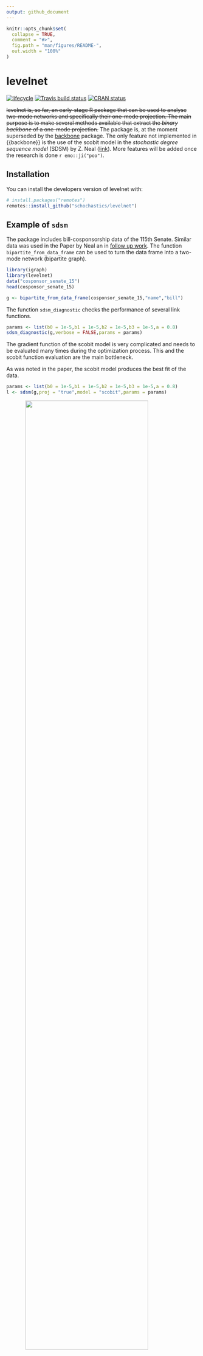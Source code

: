```yaml
---
output: github_document
---
```


<!-- README.md is generated from README.Rmd. Please edit that file -->

```r
knitr::opts_chunk$set(
  collapse = TRUE,
  comment = "#>",
  fig.path = "man/figures/README-",
  out.width = "100%"
)
```

# levelnet

[![lifecycle](https://img.shields.io/badge/lifecycle-experimental-orange.svg)](https://www.tidyverse.org/lifecycle/#experimental)
 [![Travis build status](https://travis-ci.org/schochastics/levelnet.svg?branch=master)](https://travis-ci.org/schochastics/levelnet)
 [![CRAN status](https://www.r-pkg.org/badges/version/levelnet)](https://CRAN.R-project.org/package=levelnet)

~~levelnet is, so far, an early-stage R package that can be used to analyse two-mode networks and
specifically their one-mode projection. The main purpose is to make several methods available that
extract the *binary backbone* of a one-mode projection.~~ The package is, at the moment superseded by the
[backbone](https://cran.r-project.org/web/packages/backbone/index.html) package. The only feature not implemented in {{backbone}} is the use of the scobit model in the *stochastic degree sequence model* (SDSM) by Z. Neal ([link](https://www.sciencedirect.com/science/article/pii/S0378873314000343)). More features will be added once the 
research is done `r emo::ji("poo")`. 

## Installation

You can install the developers version of levelnet with:

```r
# install.packages("remotes")
remotes::install_github("schochastics/levelnet")
```

## Example of `sdsm`

The package includes bill-cosponsorship data of the 115th Senate. Similar data was used in the
Paper by Neal an in [follow up work](http://www.sciencedirect.com/science/article/pii/S0378873317303039). The function `bipartite_from_data_frame` can be used to turn the data frame into 
a two-mode network (bipartite graph).

```r
library(igraph)
library(levelnet)
data("cosponsor_senate_15")
head(cosponsor_senate_15)

g <- bipartite_from_data_frame(cosponsor_senate_15,"name","bill")
```

The function `sdsm_diagnostic` checks the performance of several link functions.

```r
params <- list(b0 = 1e-5,b1 = 1e-5,b2 = 1e-5,b3 = 1e-5,a = 0.8)
sdsm_diagnostic(g,verbose = FALSE,params = params)
```

The gradient function of the scobit model is very complicated and needs to be evaluated many times during the
optimization process. This and the scobit function evaluation are the main bottleneck. 

As was noted in the paper, the scobit model produces the best fit of the data.

```r
params <- list(b0 = 1e-5,b1 = 1e-5,b2 = 1e-5,b3 = 1e-5,a = 0.8)
l <- sdsm(g,proj = "true",model = "scobit",params = params)
```

<img src="man/figures/README-graph.png" width="80%" style="display: block; margin: auto;"/>


